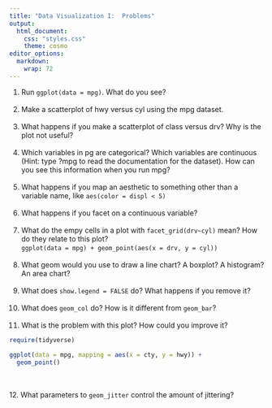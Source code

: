 ```yaml
---
title: "Data Visualization I:  Problems"
output:
  html_document:
    css: "styles.css"
    theme: cosmo
editor_options: 
  markdown: 
    wrap: 72
---
```


```{=html}
<style>
.list-group-item.active, .list-group-item.active:focus, .list-group-item.active:hover {
    background-color: #8a2377;
    color: white;
    font-weight: bold;
}
</style>
```
```{=html}
<style>
  .nav-pills>li>a:hover, .nav-pills>li>a:focus, .nav-pills>li.active>a,     .nav-pills>li.active>a:hover, .nav-pills>li.active>a:focus{
     background-color: #8a2377;
     font-weight: bold;
          color: black;
     }
</style>
```
```{=html}
<style>
  .nav-pills>li>a {
     color: black;
     }
</style>
```
```{=html}
<style>
  a {
     color: #8198b9;
     text-decoration: none;
     }
</style>
```
```{=html}
<style>
  a:hover {
     color: #8198b9;
     font-weight: bold;
     }
</style>
```





1.  Run `ggplot(data = mpg)`.  What do you see? <br> <br> 
2.  Make a scatterplot of hwy versus cyl using the mpg dataset. <br> <br> 
3.  What happens if you make a scatterplot of class versus drv?  Why is the plot not useful? <br> <br> 
4.  Which variables in pg are categorical?  Which variables are continuous (Hint:  type ?mpg to read the documentation for the dataset).  How can you see this information when you run mpg? <br> <br> 
5.  What happens if you map an aesthetic to something other than a variable name, like `aes(color = displ < 5)` <br> <br> 
6.  What happens if you facet on a continuous variable? <br> <br> 
7.  What do the empy cells in a plot with `facet_grid(drv~cyl)` mean?  How do they relate to this plot? <br>
`ggplot(data = mpg) + geom_point(aes(x = drv, y = cyl))` <br> <br> 
8.  What geom would you use to draw a line chart?  A boxplot?  A histogram?  An area chart? <br> <br> 
9.  What does `show.legend = FALSE` do?  What happens if you remove it?   <br> <br> 
10.  What does `geom_col` do?  How is it different from `geom_bar`? <br> <br> 
11.  What is the problem with this plot?  How could you improve it?
```r
require(tidyverse)
```

```r
ggplot(data = mpg, mapping = aes(x = cty, y = hwy)) + 
  geom_point()
```
<br>  <br> 
12.  What parameters to `geom_jitter` control the amount of jittering? <br> <br> 
